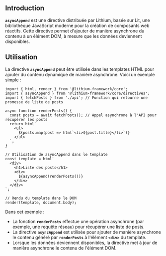## **Introduction**

**`asyncAppend`** est une directive distribuée par Lithium, basée sur Lit, une bibliothèque JavaScript moderne pour la création de composants web réactifs. Cette directive permet d'ajouter de manière asynchrone du contenu à un élément DOM, à mesure que les données deviennent disponibles.

## **Utilisation**

La directive **`asyncAppend`** peut être utilisée dans les templates HTML pour ajouter du contenu dynamique de manière asynchrone. Voici un exemple simple :

```tsx
import { html, render } from '@lithium-framework/core';
import { asyncAppend } from '@lithium-framework/core/directives';
import { fetchPosts } from './api'; // Fonction qui retourne une promesse de liste de posts

async function renderPosts() {
  const posts = await fetchPosts(); // Appel asynchrone à l'API pour récupérer les posts
  return html`
    <ul>
      ${posts.map(post => html`<li>${post.title}</li>`)}
    </ul>
  `;
}

// Utilisation de asyncAppend dans le template
const template = html`
  <div>
    <h1>Liste des posts</h1>
    <div>
      ${asyncAppend(renderPosts())}
    </div>
  </div>
`;

// Rendu du template dans le DOM
render(template, document.body);
```

Dans cet exemple :

- La fonction **`renderPosts`** effectue une opération asynchrone (par exemple, une requête réseau) pour récupérer une liste de posts.
- La directive **`asyncAppend`** est utilisée pour ajouter de manière asynchrone le contenu généré par **`renderPosts`** à l'élément **`<div>`** du template.
- Lorsque les données deviennent disponibles, la directive met à jour de manière asynchrone le contenu de l'élément DOM.


<SandpackSample/>